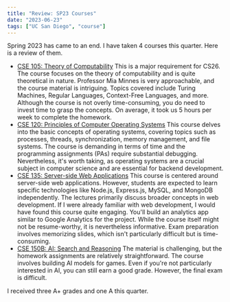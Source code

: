 ```yaml
---
title: "Review: SP23 Courses"
date: "2023-06-23"
tags: ["UC San Diego", "course"]
---
```


Spring 2023 has came to an end. I have taken 4 courses this quarter. Here is a review of them.

- [CSE 105: Theory of Computability](https://catalog.ucsd.edu/courses/CSE.html#cse105)
  This is a major requirement for CS26. The course focuses on the theory of computability and is quite theoretical in nature. Professor Mia Minnes is very approachable, and the course material is intriguing. Topics covered include Turing Machines, Regular Languages, Context-Free Languages, and more. Although the course is not overly time-consuming, you do need to invest time to grasp the concepts. On average, it took us 5 hours per week to complete the homework.
- [CSE 120: Principles of Computer Operating Systems](https://catalog.ucsd.edu/courses/CSE.html#cse120)
  This course delves into the basic concepts of operating systems, covering topics such as processes, threads, synchronization, memory management, and file systems. The course is demanding in terms of time and the programming assignments (PAs) require substantial debugging. Nevertheless, it's worth taking, as operating systems are a crucial subject in computer science and are essential for backend development.
- [CSE 135: Server-side Web Applications](https://catalog.ucsd.edu/courses/CSE.html#cse135)
  This course is centered around server-side web applications. However, students are expected to learn specific technologies like Node.js, Express.js, MySQL, and MongoDB independently. The lectures primarily discuss broader concepts in web development. If I were already familiar with web development, I would have found this course quite engaging. You'll build an analytics app similar to Google Analytics for the project. While the course itself might not be resume-worthy, it is nevertheless informative. Exam preparation involves memorizing slides, which isn't particularly difficult but is time-consuming.
- [CSE 150B: AI: Search and Reasoning](https://catalog.ucsd.edu/courses/CSE.html#cse150b)
  The material is challenging, but the homework assignments are relatively straightforward. The course involves building AI models for games. Even if you're not particularly interested in AI, you can still earn a good grade. However, the final exam is difficult.

I received three A+ grades and one A this quarter.